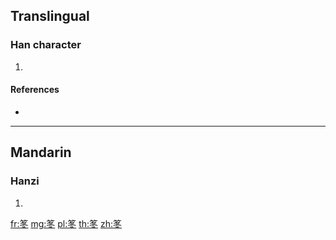 {{character info/new}}
==Translingual==

===Han character===
{{Han char|rn=118|rad=竹|as=05|sn=11|four=|canj=HHEY}}

# {{defn|Han|sort=竹05}}

====References====
* {{Han ref|kx=0879.260|dkj=25910|hdz=52958.110|uh=7B17|ud=31511}}

----

==Mandarin==

===Hanzi===
{{cmn-hanzi|pin=[[dōng]] ([[dong1]])|wg=tung<sup>1</sup>}}

# {{defn|lang=cmn|sort=竹05}}

[[fr:笗]]
[[mg:笗]]
[[pl:笗]]
[[th:笗]]
[[zh:笗]]